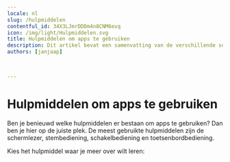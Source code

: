 ```yaml
---
locale: nl
slug: /hulpmiddelen
contentful_id: 34X3LJmrDDDm4n8CNM6evq
icon: /img/light/Hulpmiddelen.svg
title: Hulpmiddelen om apps te gebruiken
description: Dit artikel bevat een samenvatting van de verschillende soorten hulpmiddelen.
authors: [janjaap]


	
---
```


# Hulpmiddelen om apps te gebruiken

Ben je benieuwd welke hulpmiddelen er bestaan om apps te gebruiken? Dan ben je hier op de juiste plek. De meest gebruikte hulpmiddelen zijn de schermlezer, stembediening, schakelbediening en toetsenbordbediening.

Kies het hulpmiddel waar je meer over wilt leren:

<LinkList title="List of assistive technologies on Android + iOS" isHighlighted={true}>
  <LinkListItem url="/nl/docs/android/functies/talkback" title="TalkBack voor Android" pageTitle="TalkBack: schermlezer voor Android" shortDescription="Dit artikel bevat verdiepende informatie over de TalkBack schermlezer voor Android." icon="/img/light/screenreader.svg" iconAlt="Screen Reader icon"/>
  <LinkListItem url="/nl/docs/ios/functies/voiceover" title="VoiceOver voor iOS" pageTitle="VoiceOver: schermlezer voor iOS" shortDescription="Dit artikel bevat verdiepende informatie over de VoiceOver schermlezer voor iOS." icon="/img/light/screenreader.svg" iconAlt="Screen Reader icon"/>
  <LinkListItem url="/nl/docs/android/functies/stembediening" title="Voice Access voor Android" pageTitle="Voice Access: stembediening voor Android" shortDescription="Dit artikel bevat verdiepende informatie over de stembediening Voice Access voor Android." icon="/img/light/voiceaccess.svg" iconAlt="Voice Control icon"/>
  <LinkListItem url="/nl/docs/ios/functies/stembediening" title="Voice Control voor iOS" pageTitle="Voice Control: stembediening voor iOS" shortDescription="Dit artikel bevat verdiepende informatie over de stembediening Voice Control voor iOS." icon="/img/light/voiceaccess.svg" iconAlt="Voice Control icon"/>
  <LinkListItem url="/nl/docs/android/functies/toegang-via-schakelaar" title="Toegang via schakelaar voor Android" pageTitle="Toegang via schakelaar voor Android" shortDescription="Dit artikel bevat verdiepende informatie over het gebruik van 'Toegang via schakelaar' om je Android toestel te bedienen." icon="/img/light/switchaccess.svg" iconAlt="Switch Access icon"/>
  <LinkListItem url="/nl/docs/ios/functies/schakelbediening" title="Schakelbediening voor iOS" pageTitle="Schakelbediening voor iOS" shortDescription="Dit artikel bevat verdiepende informatie over het gebruik van schakelbediening om je iOS toestel te bedienen." icon="/img/light/switchaccess.svg" iconAlt="Switch Access icon"/>
  <LinkListItem url="/nl/docs/android/functies/toetsenbordbediening" title="Toetsenbordbediening voor Android" pageTitle="Toetsenbordbediening voor Android" shortDescription="Dit artikel bevat verdiepende informatie over het bedienen van je Android toestel met een toetsenbord." icon="/img/light/keyboard.svg" iconAlt="Keyboard Access icon"/>
  <LinkListItem url="/nl/docs/ios/functies/toetsenbordbediening" title="Toetsenbordbediening voor iOS" pageTitle="Toetsenbordbediening voor iOS" shortDescription="Dit artikel bevat verdiepende informatie over het bedienen van je iOS toestel met een toetsenbord." icon="/img/light/keyboard.svg" iconAlt="Keyboard Access icon"/>
</LinkList>